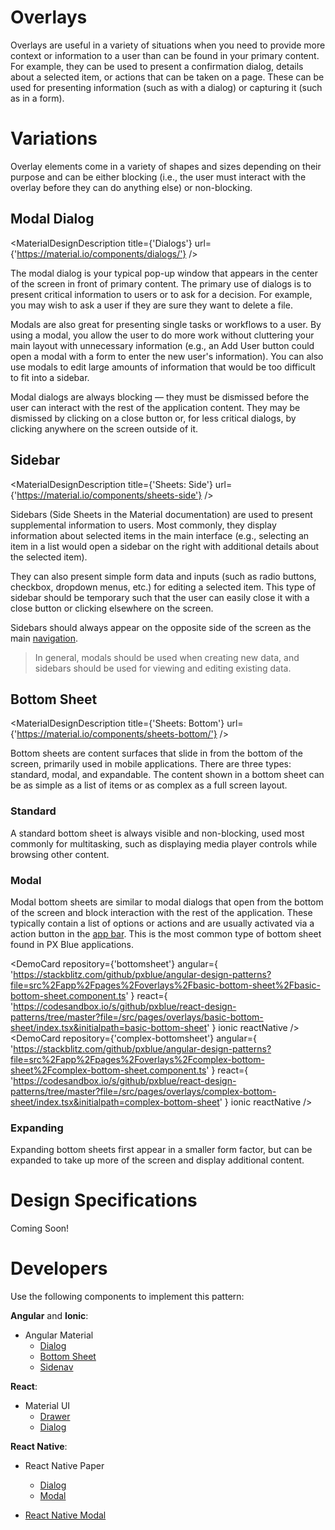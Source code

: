 
<!-- KEYWORDS: design pattern overlay modal sidebar popup dialog side sheet -->

# Overlays

Overlays are useful in a variety of situations when you need to provide more context or information to a user than can be found in your primary content. For example, they can be used to present a confirmation dialog, details about a selected item, or actions that can be taken on a page. These can be used for presenting information (such as with a dialog) or capturing it (such as in a form).

<Divider />

# Variations

Overlay elements come in a variety of shapes and sizes depending on their purpose and can be either blocking (i.e., the user must interact with the overlay before they can do anything else) or non-blocking.

## Modal Dialog

<MaterialDesignDescription title={'Dialogs'} url={'https://material.io/components/dialogs/'} />

The modal dialog is your typical pop-up window that appears in the center of the screen in front of primary content. The primary use of dialogs is to present critical information to users or to ask for a decision. For example, you may wish to ask a user if they are sure they want to delete a file.

Modals are also great for presenting single tasks or workflows to a user. By using a modal, you allow the user to do more work without cluttering your main layout with unnecessary information (e.g., an Add User button could open a modal with a form to enter the new user's information). You can also use modals to edit large amounts of information that would be too difficult to fit into a sidebar.

Modal dialogs are always blocking — they must be dismissed before the user can interact with the rest of the application content. They may be dismissed by clicking on a close button or, for less critical dialogs, by clicking anywhere on the screen outside of it.

## Sidebar

<MaterialDesignDescription title={'Sheets: Side'} url={'https://material.io/components/sheets-side'} />

Sidebars (Side Sheets in the Material documentation) are used to present supplemental information to users. Most commonly, they display information about selected items in the main interface (e.g., selecting an item in a list would open a sidebar on the right with additional details about the selected item).

They can also present simple form data and inputs (such as radio buttons, checkbox, dropdown menus, etc.) for editing a selected item. This type of sidebar should be temporary such that the user can easily close it with a close button or clicking elsewhere on the screen.

Sidebars should always appear on the opposite side of the screen as the main [navigation](/patterns/navigation).

> In general, modals should be used when creating new data, and sidebars should be used for viewing and editing existing data.

## Bottom Sheet

<MaterialDesignDescription title={'Sheets: Bottom'} url={'https://material.io/components/sheets-bottom/'} />

Bottom sheets are content surfaces that slide in from the bottom of the screen, primarily used in mobile applications. There are three types: standard, modal, and expandable. The content shown in a bottom sheet can be as simple as a list of items or as complex as a full screen layout.

### Standard

A standard bottom sheet is always visible and non-blocking, used most commonly for multitasking, such as displaying media player controls while browsing other content.

### Modal

Modal bottom sheets are similar to modal dialogs that open from the bottom of the screen and block interaction with the rest of the application. These typically contain a list of options or actions and are usually activated via a action button in the [app bar](/patterns/appbar). This is the most common type of bottom sheet found in PX Blue applications.

<DemoCard
    repository={'bottomsheet'}
    angular={
        'https://stackblitz.com/github/pxblue/angular-design-patterns?file=src%2Fapp%2Fpages%2Foverlays%2Fbasic-bottom-sheet%2Fbasic-bottom-sheet.component.ts'
    }
    react={
        'https://codesandbox.io/s/github/pxblue/react-design-patterns/tree/master?file=/src/pages/overlays/basic-bottom-sheet/index.tsx&initialpath=basic-bottom-sheet'
    }
    ionic
    reactNative
/>
<DemoCard
    repository={'complex-bottomsheet'}
    angular={
        'https://stackblitz.com/github/pxblue/angular-design-patterns?file=src%2Fapp%2Fpages%2Foverlays%2Fcomplex-bottom-sheet%2Fcomplex-bottom-sheet.component.ts'
    }
    react={
        'https://codesandbox.io/s/github/pxblue/react-design-patterns/tree/master?file=/src/pages/overlays/complex-bottom-sheet/index.tsx&initialpath=complex-bottom-sheet'
    }
    ionic
    reactNative
/>

### Expanding

Expanding bottom sheets first appear in a smaller form factor, but can be expanded to take up more of the screen and display additional content.

<Divider />

# Design Specifications

Coming Soon!

<Divider />

# Developers

Use the following components to implement this pattern:

**Angular** and **Ionic**:

-   Angular Material
    -   [Dialog](https://material.angular.io/components/dialog/overview)
    -   [Bottom Sheet](https://material.angular.io/components/bottom-sheet/overview)
    -   [Sidenav](https://material.angular.io/components/sidenav/overview)

**React**:

-   Material UI
    -   [Drawer](https://material-ui.com/components/drawers/)
    -   [Dialog](https://material-ui.com/components/dialogs/)

**React Native**:

-   React Native Paper

    -   [Dialog](https://callstack.github.io/react-native-paper/dialog.html)
    -   [Modal](https://callstack.github.io/react-native-paper/modal.html)

-   [React Native Modal](https://github.com/react-native-community/react-native-modal)
